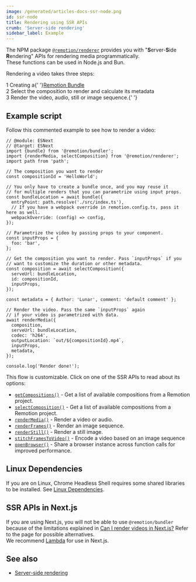 ```yaml
---
image: /generated/articles-docs-ssr-node.png
id: ssr-node
title: Rendering using SSR APIs
crumb: 'Server-side rendering'
sidebar_label: Example
---
```


The NPM package [`@remotion/renderer`](/docs/renderer) provides you with "**S**erver-**S**ide **R**endering" APIs for rendering media programmatically.  
These functions can be used in Node.js and Bun.

Rendering a video takes three steps:

<div>
  <Step>1</Step> Creating a{' '}<a href="/docs/terminology/bundle">Remotion Bundle</a><br />
  <Step>2</Step> Select the composition to render and calculate its metadata<br />
  <Step>3</Step> Render the video, audio, still or image sequence.{' '}
</div>

## Example script

Follow this commented example to see how to render a video:

```tsx twoslash title="render.mjs"
// @module: ESNext
// @target: ESNext
import {bundle} from '@remotion/bundler';
import {renderMedia, selectComposition} from '@remotion/renderer';
import path from 'path';

// The composition you want to render
const compositionId = 'HelloWorld';

// You only have to create a bundle once, and you may reuse it
// for multiple renders that you can parametrize using input props.
const bundleLocation = await bundle({
  entryPoint: path.resolve('./src/index.ts'),
  // If you have a webpack override in remotion.config.ts, pass it here as well.
  webpackOverride: (config) => config,
});

// Parametrize the video by passing props to your component.
const inputProps = {
  foo: 'bar',
};

// Get the composition you want to render. Pass `inputProps` if you
// want to customize the duration or other metadata.
const composition = await selectComposition({
  serveUrl: bundleLocation,
  id: compositionId,
  inputProps,
});

const metadata = { Author: 'Lunar', comment: 'default comment' };

// Render the video. Pass the same `inputProps` again
// if your video is parametrized with data.
await renderMedia({
  composition,
  serveUrl: bundleLocation,
  codec: 'h264',
  outputLocation: `out/${compositionId}.mp4`,
  inputProps,
  metadata,
});

console.log('Render done!');
```

This flow is customizable. Click on one of the SSR APIs to read about its options:

- [`getCompositions()`](/docs/renderer/get-compositions) - Get a list of available compositions from a Remotion project.
- [`selectComposition()`](/docs/renderer/select-composition) - Get a list of available compositions from a Remotion project.
- [`renderMedia()`](/docs/renderer/render-media) - Render a video or audio.
- [`renderFrames()`](/docs/renderer/render-frames) - Render an image sequence.
- [`renderStill()`](/docs/renderer/render-still) - Render a still image.
- [`stitchFramesToVideo()`](/docs/renderer/stitch-frames-to-video) - Encode a video based on an image sequence
- [`openBrowser()`](/docs/renderer/open-browser) - Share a browser instance across function calls for improved performance.

## Linux Dependencies

If you are on Linux, Chrome Headless Shell requires some shared libraries to be installed. See [Linux Dependencies](/docs/miscellaneous/linux-dependencies).

## SSR APIs in Next.js

If you are using Next.js, you will not be able to use `@remotion/bundler` because of the limitations explained in [Can I render videos in Next.js?](https://www.remotion.dev/docs/miscellaneous/vercel-functions#can-i-render-videos-in-nextjs) Refer to the page for possible alternatives.  
We recommend [Lambda](/docs/lambda) for use in Next.js.

## See also

- [Server-side rendering](/docs/ssr)
